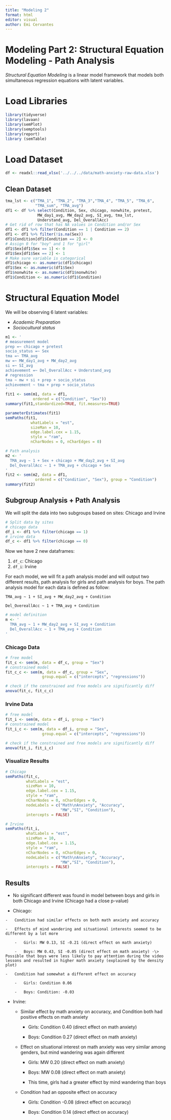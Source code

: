```yaml
---
title: "Modeling 2"
format: html
editor: visual
author: Emi Cervantes
---
```


# Modeling Part 2: Structural Equation Modeling - Path Analysis

*Structural Equation Modeling* is a linear model framework that models both simultaneous regression equations with latent variables.

# Load Libraries

```r
library(tidyverse)
library(lavaan)
library(semPlot)
library(semptools)
library(report)
library (semTable)
```

# Load Dataset

```r
df <- readxl::read_xlsx('../../../data/math-anxiety-raw-data.xlsx')
```

## Clean Dataset

```r
tma_lst <- c("TMA_1", "TMA_2", "TMA_3","TMA_4", "TMA_5", "TMA_6",
             "TMA_sum", "TMA_avg")
df1 <- df %>% select(Condition, Sex, chicago, nonwhite, pretest,
              MW_day1_avg, MW_day2_avg, SI_avg, tma_lst,
              Understand_avg, Del_OverallAcc)
# Get rid of row that has NA values in Condition and/or Sex
df1 <- df1 %>% filter(Condition == 1 | Condition == 2)
df1 <- df1 %>% filter(!is.na(Sex))
df1$Condition[df1$Condition == 2] <- 0
# Assign 0 for "boy" and 1 for "girl"
df1$Sex[df1$Sex == 1] <- 0
df1$Sex[df1$Sex == 2] <- 1
# Make sure variable is categorical
df1$chicago <- as.numeric(df1$chicago)
df1$Sex <- as.numeric(df1$Sex)
df1$nonwhite <- as.numeric(df1$nonwhite)
df1$Condition <- as.numeric(df1$Condition)
```

# Structural Equation Model

We will be observing 6 latent variables:

-   *Academic Preparation*
-   *Sociocultural status*

```r
m1 <- '
# measurement model
prep =~ chicago + pretest
socio_status =~ Sex
tma =~ TMA_avg
mw =~ MW_day1_avg + MW_day2_avg
si =~ SI_avg
achievement =~ Del_OverallAcc + Understand_avg
# regression
tma ~ mw + si + prep + socio_status
achievement ~ tma + prep + socio_status
'
fit1 <- sem(m1, data = df1,
            ordered = c("Condition", "Sex"))
summary(fit1,standardized=TRUE, fit.measures=TRUE)
```

```r
parameterEstimates(fit1)
semPaths(fit1,
           whatLabels = "est",
           sizeMan = 10,
           edge.label.cex = 1.15,
           style = "ram",
           nCharNodes = 0, nCharEdges = 0)
```

```r
# Path analysis
m2 <- '
  TMA_avg ~ 1 + Sex + chicago + MW_day2_avg + SI_avg
  Del_OverallAcc ~ 1 + TMA_avg + chicago + Sex
'
fit2 <- sem(m2, data = df1,
             ordered = c("Condition", "Sex"), group = "Condition")
summary(fit2)
```

## Subgroup Analysis + Path Analysis

We will split the data into two subgroups based on sites: Chicago and Irvine

```r
# Split data by sites
# chicago data
df_i <- df1 %>% filter(chicago == 1)
# irvine data
df_c <- df1 %>% filter(chicago == 0)
```

Now we have 2 new dataframes:

1.  `df_c`: Chicago
2.  `df_i`: Irvine

For each model, we will fit a path analysis model and will output two different results, path analysis for girls and path analysis for boys. The path analysis model for each data is defined as follow:

`TMA_avg ~ 1 + SI_avg + MW_day2_avg + Condition`

`Del_OvereallAcc ~ 1 + TMA_avg + Condition`

```r
# model definition
m <- '
  TMA_avg ~ 1 + MW_day2_avg + SI_avg + Condition
  Del_OverallAcc ~ 1 + TMA_avg + Condition
'
```

### Chicago Data

```r
# free model
fit_c <- sem(m, data = df_c, group = "Sex")
# constrained model
fit_c_c <- sem(m, data = df_c, group = "Sex",
                group.equal = c("intercepts", "regressions"))
```

```r
# check if the constrained and free models are significantly diff
anova(fit_c, fit_c_c)
```

### Irvine Data

```r
# free model
fit_i <- sem(m, data = df_i, group = "Sex")
# constrained model
fit_i_c <- sem(m, data = df_i, group = "Sex",
                group.equal = c("intercepts", "regressions"))
```

```r
# check if the constrained and free models are significantly diff
anova(fit_i, fit_i_c)
```

### Visualize Results

```r
# Chicago
semPaths(fit_c,
         whatLabels = "est",
         sizeMan = 10,
         edge.label.cex = 1.15,
         style = "ram",
         nCharNodes = 0, nCharEdges = 0,
         nodeLabels = c("Math\nAnxiety", "Accuracy",
                        "MW","SI", "Condition"),
         intercepts = FALSE)

# Irvine
semPaths(fit_i,
         whatLabels = "est",
         sizeMan = 10,
         edge.label.cex = 1.15,
         style = "ram",
         nCharNodes = 0, nCharEdges = 0,
         nodeLabels = c("Math\nAnxiety", "Accuracy",
                        "MW","SI", "Condition"),
         intercepts = FALSE)

```

## Results

-   No significant different was found in model between boys and girls in both Chicago and Irvine (Chicago had a close p-value)

-    Chicago:

    -   Condition had similar effects on both math anxiety and accuracy

    -   Effects of mind wandering and situational interests seemed to be different by a lot more

        -   Girls: MW 0.13, SI -0.21 (direct effect on math anxiety)

        -   Boys: MW 0.43, SI -0.05 (direct effect on math anxiety) -\> Possible that boys were less likely to pay attention during the video lessons and resulted in higher math anxiety (explained by the density plot)

    -   Condition had somewhat a different effect on accuracy

        -   Girls: Condition 0.06

        -   Boys: Condition: -0.03

-   Irvine:

    -   Similar effect by math anxiety on accuracy, and Condition both had positive effects on math anxiety

        -   Girls: Condition 0.40 (direct effect on math anxiety)

        -   Boys: Condition 0.27 (direct effect on math anxiety)

    -   Effect on situational interest on math anxiety was very similar among genders, but mind wandering was again different

        -   Girls: MW 0.20 (direct effect on math anxiety)

        -   Boys: MW 0.08 (direct effect on math anxiety)

        -   This time, girls had a greater effect by mind wandering than boys

    -   Condition had an opposite effect on accuracy

        -   Girls: Condition -0.08 (direct effect on accuracy)

        -   Boys: Condition 0.14 (direct effect on accuracy)
